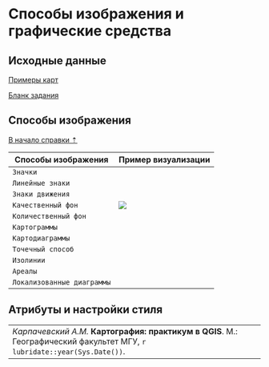 # Способы изображения и графические средства {#map-symbology}


## Исходные данные {#map-symbology-initial-data}

[Примеры карт](https://drive.google.com/drive/folders/1hbb13IYlOQN_QSebxW7OpPvh8j90zwDm)

[Бланк задания](https://yadi.sk/i/8Jka8SVegwxeqw)

## Способы изображения {#map-symbology-methods}
[В начало справки ⇡](#map-symbology)

Способы изображения       | Пример визуализации
--------------------------|-----------
`Значки`                  |![]()
`Линейные знаки`          |![]()
`Знаки движения`          |![]()
`Качественный фон`        |![](images/Ref03/Quality_background.png)
`Количественный фон`      |![]()
`Картограммы`             |![]()
`Картодиаграммы`          |![]()
`Точечный способ`         |![]()
`Изолинии`                |![]()
`Ареалы`                  |![]()
`Локализованные диаграммы`|![]()

## Атрибуты и настройки стиля




----
_Карпачевский А.М._ **Картография: практикум в QGIS**. М.: Географический факультет МГУ, `r lubridate::year(Sys.Date())`.
----